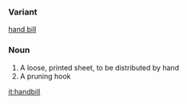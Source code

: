 ===Variant===
[[hand bill]]
===Noun===
#A loose, printed sheet, to be distributed by hand
#A pruning hook

[[it:handbill]]